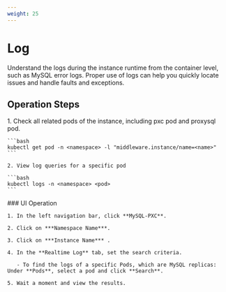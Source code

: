 ```yaml
---
weight: 25
---
```


# Log

Understand the logs during the instance runtime from the container level, such as MySQL error logs. Proper use of logs can help you quickly locate issues and handle faults and exceptions.

## Operation Steps

<Tabs>
  <Tab label="CLI">
    1. Check all related pods of the instance, including pxc pod and proxysql pod.

    ```bash
    kubectl get pod -n <namespace> -l "middleware.instance/name=<name>"
    ```

    2. View log queries for a specific pod

    ```bash
    kubectl logs -n <namespace> <pod>
    ```
  </Tab>

  <Tab label="Web Console">
    ### UI Operation

    1. In the left navigation bar, click **MySQL-PXC**.

    2. Click on ***Namespace Name***.

    3. Click on ***Instance Name*** .

    4. In the **Realtime Log** tab, set the search criteria.

       - To find the logs of a specific Pods, which are MySQL replicas: Under **Pods**, select a pod and click **Search**.

    5. Wait a moment and view the results.
  </Tab>
</Tabs>
